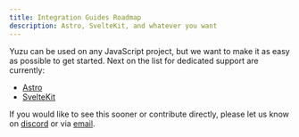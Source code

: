 ```yaml
---
title: Integration Guides Roadmap
description: Astro, SvelteKit, and whatever you want
---
```


Yuzu can be used on any JavaScript project, but we want to make it as easy as possible to get started. Next on the list for dedicated support are currently:
* [Astro](https://astro.build/)
* [SvelteKit](https://kit.svelte.dev/)

If you would like to see this sooner or contribute directly, please let us know on [discord](/discord) or via [email](mailto:contact@yuzujs.com).